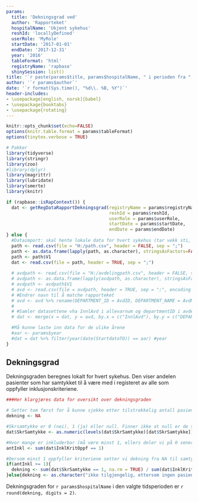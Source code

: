 ```yaml
---
params:
  title: 'Dekningsgrad ved'
  author: 'Rapporteket'
  hospitalName: 'Ukjent sykehus'
  reshId: 'locallyDefined'
  userRole: 'MyRole'
  startDate: '2017-01-01'
  endDate: '2017-12-31'
  year: '2016'
  tableFormat: 'html'
  registryName: 'rapbase'
  shinySession: list()
title: '`r paste(params$title, params$hospitalName, " i perioden fra ", params$startDate, " til ", params$endDate)`'
author: '`r params$author`'
date: '`r format(Sys.time(), "%d\\. %B, %Y")`'
header-includes:
- \usepackage[english, norsk]{babel}
- \usepackage{booktabs}
- \usepackage{rotating}
---
```

```r
knitr::opts_chunk$set(echo=FALSE)
options(knitr.table.format = params$tableFormat)
options(tinytex.verbose = TRUE)

# Pakker
library(tidyverse)
library(stringr)
library(zoo)
#library(dplyr)
library(magrittr)
library(lubridate)
library(smerte)
library(knitr)
```

```r

if (rapbase::isRapContext()) {
  dat <- getRegDataRapportDekningsgrad(registryName = params$registryName,
                                       reshId = params$reshId,
                                       userRole = params$userRole,
                                       startDate = params$startDate,
                                       endDate = params$endDate)
} else {
  #Dataimport: skal hente lokale data for hvert sykehus (tar vekk sti, og erstatter med lokal filB)
  path <- read.csv(file = "H:/path.csv", header = FALSE, sep = ";")
  path <- as.data.frame(lapply(path, as.character), stringsAsFactors=FALSE)
  path <- path$V1
  dat <- read.csv(file = path, header = TRUE, sep = ";")
  
  # avdpath <- read.csv(file = "H:/avdelingpath.csv", header = FALSE, sep = ";")
  # avdpath <- as.data.frame(lapply(avdpath, as.character), stringsAsFactors=FALSE)
  # avdpath <- avdpath$V1
  # avd <- read.csv(file = avdpath, header = TRUE, sep = ";", encoding = "UTF-8")
  # #Endrer navn til å matche rapporteket
  # avd <- avd %>% rename(DEPARTMENT_ID = AvdID, DEPARTMENT_NAME = AvdNavn, DEPARTMENT_SHORTNAME = AvdNavnKort)
  # 
  # #Samler datasettene vha InnlAvd i allevarnum og departmentID i avdelingsoversikt
  # dat <- merge(x = dat, y = avd, by.x = c("InnlAvd"), by.y = c("DEPARTMENT_ID"))

  #Må kunne laste inn data for de ulike årene
  #aar <- params$year
  #dat = dat %>% filter(year(date(StartdatoTO)) == aar) #year
}


```

## Dekningsgrad

Dekningsgraden beregnes lokalt for hvert sykehus. Den viser andelen pasienter som har samtykket til å være med i registeret av alle som oppfyller inklusjonskriteriene. 
```r
###Her klargjøres data for oversikt over dekningsgraden

# Setter tom først for å kunne sjekke etter tilstrekkelig antall pasienter
dekning <- NA 

#Skrsamtykke er 0 (nei), 1 (ja) eller null. Finner ikke at null er de som ikke er inkluderbar => må endre disse. Endrer til 0, da det ikke gjør en forskjell i utregningen vår (er kun interessert i å summere 1-ere. Nevner er basert på annen variabel).
dat$SkrSamtykke <- as.numeric(levels(dat$SkrSamtykke)[dat$SkrSamtykke])

#Hvor mange er inkluderbar (må være minst 1, ellers deler vi på 0 senere)
antInkl <- sum(dat$InklKritOppf == 1)

#Dersom minst 1 oppfyller kriteriene setter vi dekning fra NA til samtykke/inkluderbar. Ellers skriver vi setningen under.
if(antInkl >= 1){
  dekning <- sum(dat$SkrSamtykke == 1, na.rm = TRUE) / sum(dat$InklKritOppf == 1)
}else{dekning <- as.character("ikke tilgjengelig, ettersom ingen pasienter oppfylte inklusjonskriteriene i den valgte tidsperioden.")}


```
Dekningsgraden for `r params$hospitalName` i den valgte tidsperioden er `r round(dekning, digits = 2)`.

